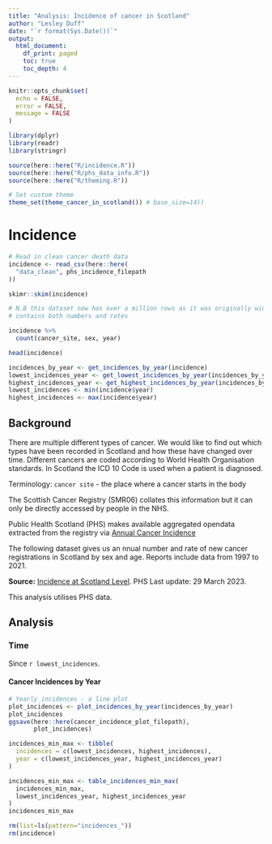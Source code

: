 ```yaml
---
title: "Analysis: Incidence of cancer in Scotland"
author: "Lesley Duff"
date: "`r format(Sys.Date())`"
output:
  html_document:
    df_print: paged
    toc: true
    toc_depth: 4
---
```

```r
knitr::opts_chunk$set(
  echo = FALSE,
  error = FALSE,
  message = FALSE
)
```

```r
library(dplyr)
library(readr)
library(stringr)
```

```r
source(here::here("R/incidence.R"))
source(here::here("R/phs_data_info.R"))
source(here::here("R/theming.R"))
```

```r
# Set custom theme
theme_set(theme_cancer_in_scotland()) # base_size=14))
```
# Incidence
```r
# Read in clean cancer death data
incidence <- read_csv(here::here(
  "data_clean", phs_incidence_filepath
))
```

```r
skimr::skim(incidence)

# N.B this dataset now has over a million rows as it was originally wide and
# contains both numbers and rates

incidence %>%
  count(cancer_site, sex, year)

head(incidence)
```

```r
incidences_by_year <- get_incidences_by_year(incidence)
lowest_incidences_year <- get_lowest_incidences_by_year(incidences_by_year)
highest_incidences_year <- get_highest_incidences_by_year(incidences_by_year)
lowest_incidences <- min(incidence$year)
highest_incidences <- max(incidence$year)
```

## Background

There are multiple different types of cancer. We would like to find out which 
types have been recorded in Scotland and how these have changed over time. 
Different cancers are coded according to World Health Organisation standards.
In Scotland the ICD 10 Code is used when a patient is diagnosed.

Terminology: `cancer site` - the place where a cancer starts in the body

The Scottish Cancer Registry (SMR06) collates this information but it can only 
be directly accessed by people in the NHS.


Public Health Scotland (PHS) makes available aggregated opendata extracted from 
the registry via 
[Annual Cancer Incidence](https://www.opendata.nhs.scot/dataset/annual-cancer-incidence)

The following dataset gives us an nnual number and rate of new cancer 
registrations in Scotland by sex and age. Reports include data from 1997 to 2021.

**Source:**  [Incidence at Scotland Level](https://www.opendata.nhs.scot/dataset/c2c59eb1-3aff-48d2-9e9c-60ca8605431d/resource/72c852b8-ee28-4fd8-84a9-5f415f4bc325/download/opendata_inc9721_scotland.csv). 
PHS Last update: 29 March 2023.
 
This analysis utilises PHS data.

## Analysis
### Time

Since `r lowest_incidences`.

#### Cancer Incidences by Year
```r
# Yearly incidences - a line plot
plot_incidences <- plot_incidences_by_year(incidences_by_year)
plot_incidences
ggsave(here::here(cancer_incidence_plot_filepath), 
       plot_incidences)
```

```r
incidences_min_max <- tibble(
  incidences = c(lowest_incidences, highest_incidences),
  year = c(lowest_incidences_year, highest_incidences_year)
)

incidences_min_max <- table_incidences_min_max(
  incidences_min_max,
  lowest_incidences_year, highest_incidences_year
)
incidences_min_max
```
```r
rm(list=ls(pattern="incidences_"))
rm(incidence)
```

